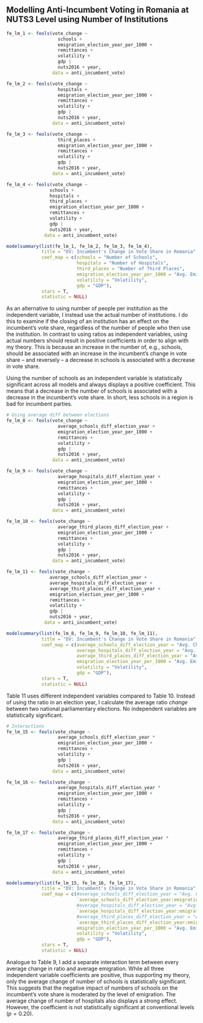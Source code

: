 ## Modelling Anti-Incumbent Voting in Romania at NUTS3 Level using Number of Institutions

```r
fe_lm_1 <- feols(vote_change ~
                   schools +
                   emigration_election_year_per_1000 +
                   remittances +
                   volatility +
                   gdp | 
                   nuts2016 + year,
                 data = anti_incumbent_vote)

fe_lm_2 <- feols(vote_change ~
                   hospitals +
                   emigration_election_year_per_1000 +
                   remittances +
                   volatility +
                   gdp | 
                   nuts2016 + year,
                 data = anti_incumbent_vote)

fe_lm_3 <- feols(vote_change ~
                   third_places +
                   emigration_election_year_per_1000 +
                   remittances +
                   volatility +
                   gdp | 
                   nuts2016 + year,
                 data = anti_incumbent_vote)

fe_lm_4 <- feols(vote_change ~
                schools +
                hospitals +
                third_places +
                emigration_election_year_per_1000 +
                remittances +
                volatility +
                gdp | 
                nuts2016 + year,
              data = anti_incumbent_vote)
```

```r
modelsummary(list(fe_lm_1, fe_lm_2, fe_lm_3, fe_lm_4),
             title = "DV: Incumbent's Change in Vote Share in Romania",
             coef_map = c(schools = "Number of Schools",
                          hospitals = "Number of Hospitals",
                          third_places = "Number of Third Places",
                          emigration_election_year_per_1000 = "Avg. Emigration between Elections",
                          volatility = "Volatility",
                          gdp = "GDP"),
             stars = T,
             statistic = NULL)
```

As an alternative to using number of people per institution as the independent variable, I instead use the actual number of institutions. I do this to examine if the closing of an institution has an effect on the incumbent’s vote share, regardless of the number of people who then use the institution. In contrast to using ratios as independent variables, using actual numbers should result in positive coefficients in order to align with my theory. This is because an increase in the number of, e.g., schools, should be associated with an increase in the incumbent’s change in vote share – and reversely – a decrease in schools is associated with a decrease in vote share.

Using the number of schools as an independent variable is statistically significant across all models and always displays a positive coefficient. This means that a decrease in the number of schools is associated with a decrease in the incumbent’s vote share. In short, less schools in a region is bad for incumbent parties.

\pagebreak

```r
# Using average diff between elections
fe_lm_8 <- feols(vote_change ~
                   average_schools_diff_election_year +
                   emigration_election_year_per_1000 +
                   remittances +
                   volatility +
                   gdp |
                   nuts2016 + year,
                 data = anti_incumbent_vote)

fe_lm_9 <- feols(vote_change ~
                   average_hospitals_diff_election_year +
                   emigration_election_year_per_1000 +
                   remittances +
                   volatility +
                   gdp |
                   nuts2016 + year,
                 data = anti_incumbent_vote)

fe_lm_10 <- feols(vote_change ~
                   average_third_places_diff_election_year +
                   emigration_election_year_per_1000 +
                   remittances +
                   volatility +
                   gdp |
                   nuts2016 + year,
                 data = anti_incumbent_vote)

fe_lm_11 <- feols(vote_change ~
                average_schools_diff_election_year +
                average_hospitals_diff_election_year +
                average_third_places_diff_election_year +
                emigration_election_year_per_1000 +
                remittances +
                volatility +
                gdp |
                nuts2016 + year,
              data = anti_incumbent_vote)
```

```r
modelsummary(list(fe_lm_8, fe_lm_9, fe_lm_10, fe_lm_11),
             title = "DV: Incumbent's Change in Vote Share in Romania",
             coef_map = c(average_schools_diff_election_year = "Avg. Change of Schools",
                          average_hospitals_diff_election_year = "Avg. Change of Hospitals",
                          average_third_places_diff_election_year = "Avg. Change of Third Places",
                          emigration_election_year_per_1000 = "Avg. Emigration between Elections",
                          volatility = "Volatility",
                          gdp = "GDP"),
             stars = T,
             statistic = NULL)
```

Table 11 uses different independent variables compared to Table 10. Instead of using the ratio in an election year, I calculate the average ratio _change_ between two national parliamentary elections. No independent variables are statistically significant.

\pagebreak

```r
# Interactions
fe_lm_15 <- feols(vote_change ~
                   average_schools_diff_election_year *
                   emigration_election_year_per_1000 +
                   remittances +
                   volatility +
                   gdp |
                   nuts2016 + year,
                 data = anti_incumbent_vote)

fe_lm_16 <- feols(vote_change ~
                   average_hospitals_diff_election_year *
                   emigration_election_year_per_1000 +
                   remittances +
                   volatility +
                   gdp |
                   nuts2016 + year,
                 data = anti_incumbent_vote)

fe_lm_17 <- feols(vote_change ~
                   average_third_places_diff_election_year *
                   emigration_election_year_per_1000 +
                   remittances +
                   volatility +
                   gdp |
                   nuts2016 + year,
                 data = anti_incumbent_vote)
```

```r
modelsummary(list(fe_lm_15, fe_lm_16, fe_lm_17),
             title = "DV: Incumbent's Change in Vote Share in Romania",
             coef_map = c(#average_schools_diff_election_year = "Avg. Change of Schools",
                          `average_schools_diff_election_year:emigration_election_year_per_1000` = "Avg. Change of Schools × Avg. Emigration",
                          #average_hospitals_diff_election_year = "Avg. Change Hospitals",
                          `average_hospitals_diff_election_year:emigration_election_year_per_1000` = "Avg. Change Hospitals × Avg. Emigration",
                          #average_third_places_diff_election_year = "Avg. Change of Third Places",
                          `average_third_places_diff_election_year:emigration_election_year_per_1000` = "Avg. Change of Third Places × Avg. Emigration",
                          emigration_election_year_per_1000 = "Avg. Emigration between Elections",
                          volatility = "Volatility",
                          gdp = "GDP"),
             stars = T,
             statistic = NULL)
```

Analogue to Table 9, I add a separate interaction term between every average change in ratio and average emigration. While all three independent variable coefficients are positive, thus supporting my theory, only the average change of number of schools is statistically significant. This suggests that the negative impact of numbers of schools on the incumbent’s vote share is moderated by the level of emigration. The average change of number of hospitals also displays a strong effect. However, the coefficient is not statistically significant at conventional levels ($p = 0.20$).
